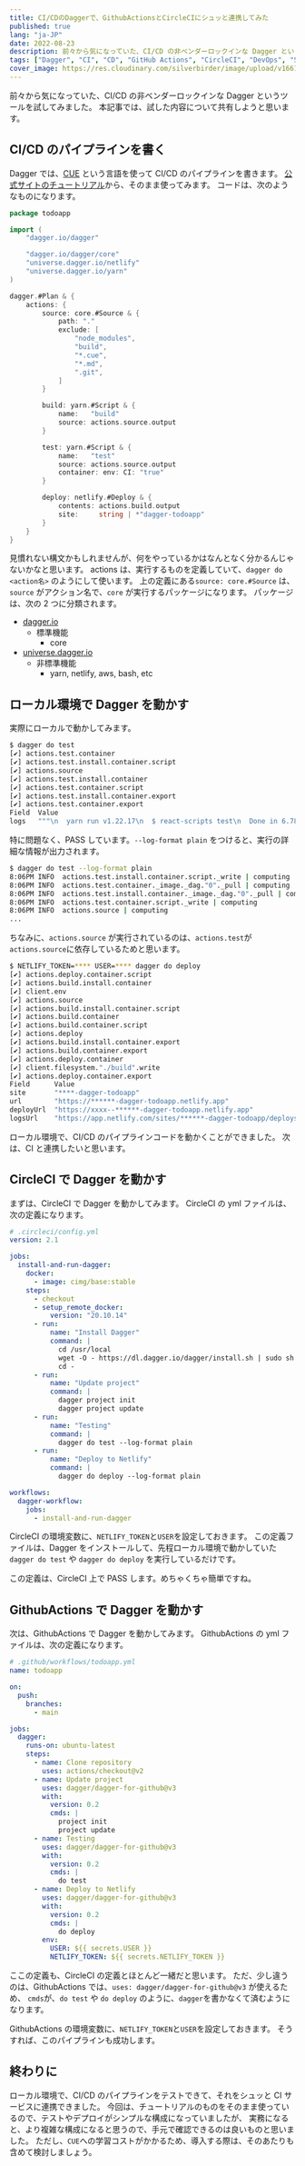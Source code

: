 ```yaml
---
title: CI/CDのDaggerで、GithubActionsとCircleCIにシュッと連携してみた
published: true
lang: "ja-JP"
date: 2022-08-23
description: 前々から気になっていた、CI/CD の非ベンダーロックインな Dagger というツールを試してみました。本記事では、試した内容について共有しようと思います。
tags: ["Dagger", "CI", "CD", "GitHub Actions", "CircleCI", "DevOps", "Scrap"]
cover_image: https://res.cloudinary.com/silverbirder/image/upload/v1661254015/silver-birder.github.io/blog/igor-bispo-sV5JRC3t71M-unsplash.jpg
---
```


前々から気になっていた、CI/CD の非ベンダーロックインな Dagger というツールを試してみました。
本記事では、試した内容について共有しようと思います。

## CI/CD のパイプラインを書く

Dagger では、[CUE](https://cuelang.org/) という言語を使って CI/CD のパイプラインを書きます。
[公式サイトのチュートリアル](https://docs.dagger.io/1200/local-dev)から、そのまま使ってみます。
コードは、次のようなものになります。

```go
package todoapp

import (
	"dagger.io/dagger"

	"dagger.io/dagger/core"
	"universe.dagger.io/netlify"
	"universe.dagger.io/yarn"
)

dagger.#Plan & {
	actions: {
		source: core.#Source & {
			path: "."
			exclude: [
				"node_modules",
				"build",
				"*.cue",
				"*.md",
				".git",
			]
		}

		build: yarn.#Script & {
			name:   "build"
			source: actions.source.output
		}

		test: yarn.#Script & {
			name:   "test"
			source: actions.source.output
			container: env: CI: "true"
		}

		deploy: netlify.#Deploy & {
			contents: actions.build.output
			site:     string | *"dagger-todoapp"
		}
	}
}
```

見慣れない構文かもしれませんが、何をやっているかはなんとなく分かるんじゃないかなと思います。
actions は、実行するものを定義していて、`dagger do <action名>` のようにして使います。
上の定義にある`source: core.#Source` は、 `source` がアクション名で、`core` が実行するパッケージになります。
パッケージは、次の 2 つに分類されます。

- [dagger.io](https://github.com/dagger/dagger/tree/v0.2.0/pkg/dagger.io)
  - 標準機能
    - core
- [universe.dagger.io](https://github.com/dagger/dagger/tree/v0.2.0/pkg/universe.dagger.io)
  - 非標準機能
    - yarn, netlify, aws, bash, etc

## ローカル環境で Dagger を動かす

実際にローカルで動かしてみます。

```bash
$ dagger do test
[✔] actions.test.container                                                                                                                11.6s
[✔] actions.test.install.container.script                                                                                                  0.1s
[✔] actions.source                                                                                                                         0.5s
[✔] actions.test.install.container                                                                                                         2.3s
[✔] actions.test.container.script                                                                                                          0.1s
[✔] actions.test.install.container.export                                                                                                  0.0s
[✔] actions.test.container.export                                                                                                          0.2s
Field  Value
logs   """\n  yarn run v1.22.17\n  $ react-scripts test\n  Done in 6.78s.\n\n  """
```

特に問題なく、PASS しています。`--log-format plain` をつけると、実行の詳細な情報が出力されます。

```bash
$ dagger do test --log-format plain
8:06PM INFO  actions.test.install.container.script._write | computing
8:06PM INFO  actions.test.container._image._dag."0"._pull | computing
8:06PM INFO  actions.test.install.container._image._dag."0"._pull | computing
8:06PM INFO  actions.test.container.script._write | computing
8:06PM INFO  actions.source | computing
...
```

ちなみに、`actions.source` が実行されているのは、`actions.test`が`actions.source`に依存しているためと思います。

```bash
$ NETLIFY_TOKEN=**** USER=**** dagger do deploy
[✔] actions.deploy.container.script                                                                                                        0.2s
[✔] actions.build.install.container                                                                                                        3.8s
[✔] client.env                                                                                                                             0.0s
[✔] actions.source                                                                                                                         0.4s
[✔] actions.build.install.container.script                                                                                                 0.2s
[✔] actions.build.container                                                                                                               21.0s
[✔] actions.build.container.script                                                                                                         0.2s
[✔] actions.deploy                                                                                                                         4.8s
[✔] actions.build.install.container.export                                                                                                 0.1s
[✔] actions.build.container.export                                                                                                         0.1s
[✔] actions.deploy.container                                                                                                              91.0s
[✔] client.filesystem."./build".write                                                                                                      0.3s
[✔] actions.deploy.container.export                                                                                                        0.0s
Field      Value
site       "****-dagger-todoapp"
url        "https://******-dagger-todoapp.netlify.app"
deployUrl  "https://xxxx--******-dagger-todoapp.netlify.app"
logsUrl    "https://app.netlify.com/sites/******-dagger-todoapp/deploys/xxxx"
```

ローカル環境で、CI/CD のパイプラインコードを動かくことができました。
次は、CI と連携したいと思います。

## CircleCI で Dagger を動かす

まずは、CircleCI で Dagger を動かしてみます。
CircleCI の yml ファイルは、次の定義になります。

```yaml
# .circleci/config.yml
version: 2.1

jobs:
  install-and-run-dagger:
    docker:
      - image: cimg/base:stable
    steps:
      - checkout
      - setup_remote_docker:
          version: "20.10.14"
      - run:
          name: "Install Dagger"
          command: |
            cd /usr/local
            wget -O - https://dl.dagger.io/dagger/install.sh | sudo sh
            cd -
      - run:
          name: "Update project"
          command: |
            dagger project init
            dagger project update
      - run:
          name: "Testing"
          command: |
            dagger do test --log-format plain
      - run:
          name: "Deploy to Netlify"
          command: |
            dagger do deploy --log-format plain

workflows:
  dagger-workflow:
    jobs:
      - install-and-run-dagger
```

CircleCI の環境変数に、`NETLIFY_TOKEN`と`USER`を設定しておきます。
この定義ファイルは、Dagger をインストールして、先程ローカル環境で動かしていた `dagger do test` や `dagger do deploy` を実行しているだけです。

この定義は、CircleCI 上で PASS します。めちゃくちゃ簡単ですね。

## GithubActions で Dagger を動かす

次は、GithubActions で Dagger を動かしてみます。
GithubActions の yml ファイルは、次の定義になります。

```yaml
# .github/workflows/todoapp.yml
name: todoapp

on:
  push:
    branches:
      - main

jobs:
  dagger:
    runs-on: ubuntu-latest
    steps:
      - name: Clone repository
        uses: actions/checkout@v2
      - name: Update project
        uses: dagger/dagger-for-github@v3
        with:
          version: 0.2
          cmds: |
            project init
            project update
      - name: Testing
        uses: dagger/dagger-for-github@v3
        with:
          version: 0.2
          cmds: |
            do test
      - name: Deploy to Netlify
        uses: dagger/dagger-for-github@v3
        with:
          version: 0.2
          cmds: |
            do deploy
        env:
          USER: ${{ secrets.USER }}
          NETLIFY_TOKEN: ${{ secrets.NETLIFY_TOKEN }}
```

ここの定義も、CircleCI の定義とほとんど一緒だと思います。
ただ、少し違うのは、GithubActions では、`uses: dagger/dagger-for-github@v3` が使えるため、
`cmds`が、`do test` や `do deploy` のように、`dagger`を書かなくて済むようになります。

GithubActions の環境変数に、`NETLIFY_TOKEN`と`USER`を設定しておきます。
そうすれば、このパイプラインも成功します。

## 終わりに

ローカル環境で、CI/CD のパイプラインをテストできて、それをシュッと CI サービスに連携できました。
今回は、チュートリアルのものをそのまま使っているので、テストやデプロイがシンプルな構成になっていましたが、
実務になると、より複雑な構成になると思うので、手元で確認できるのは良いものと思いました。
ただし、`CUE`への学習コストがかかるため、導入する際は、そのあたりも含めて検討しましょう。
